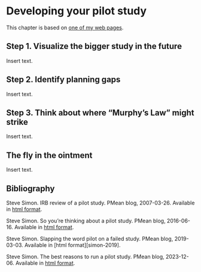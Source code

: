 # Developing your pilot study

This chapter is based on [one of my web pages][ref-simon-2016].

[ref-simon-2016]: http://blog.pmean.com/pilot-study/

## Step 1. Visualize the bigger study in the future

Insert text.

## Step 2. Identify planning gaps

Insert text.

## Step 3. Think about where "Murphy's Law" might strike

Insert text.

## The fly in the ointment

Insert text.

## Bibliography

Steve Simon. IRB review of a pilot study. PMean blog, 2007-03-26. Available in [html format](http://www.new.pmean.com/irb-review-pilot/).

Steve Simon. So you're thinking about a pilot study. PMean blog, 2016-06-16. Available in [html format](http://blog.pmean.com/pilot-study/).

Steve Simon. Slapping the word pilot on a failed study. PMean blog, 2019-03-03. Available in \[html format\]\[simon-2019\].

Steve Simon. The best reasons to run a pilot study. PMean blog, 2023-12-06. Available in [html format](http://new.pmean.com/reasons-to-run-a-pilot/).
